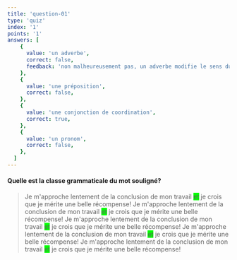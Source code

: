 ```yaml
---
title: 'question-01'
type: 'quiz'
index: '1'
points: '1'
answers: [
    {
      value: 'un adverbe',
      correct: false,
      feedback: 'non malheureusement pas, un adverbe modifie le sens du verbe uniquement...'
    },
    {
      value: 'une préposition',
      correct: false,
    },
    {
      value: 'une conjonction de coordination',
      correct: true,
    },
    {
      value: 'un pronom',
      correct: false,
    },
  ]
---
```




#### Quelle est la classe grammaticale du mot souligné?

>Je m'approche lentement de la conclusion de mon travail <span style="background-color: lime">et</span> je crois que je mérite une belle récompense!
>Je m'approche lentement de la conclusion de mon travail <span style="background-color: lime">et</span> je crois que je mérite une belle récompense!
>Je m'approche lentement de la conclusion de mon travail <span style="background-color: lime">et</span> je crois que je mérite une belle récompense!
>Je m'approche lentement de la conclusion de mon travail <span style="background-color: lime">et</span> je crois que je mérite une belle récompense!
>Je m'approche lentement de la conclusion de mon travail <span style="background-color: lime">et</span> je crois que je mérite une belle récompense!

